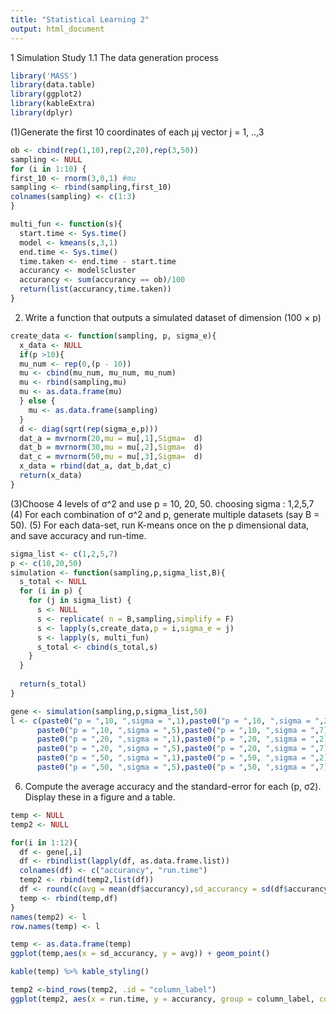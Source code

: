 ```yaml
---
title: "Statistical Learning 2"
output: html_document
---
```

1 Simulation Study
1.1 The data generation process


```r
library('MASS')
library(data.table)
library(ggplot2)
library(kableExtra)
library(dplyr)
```


(1)Generate the first 10 coordinates of each µj vector j = 1, ..,3
```r
ob <- cbind(rep(1,10),rep(2,20),rep(3,50))
sampling <- NULL
for (i in 1:10) {
first_10 <- rnorm(3,0,1) #mu
sampling <- rbind(sampling,first_10)
colnames(sampling) <- c(1:3)
}

multi_fun <- function(s){
  start.time <- Sys.time()
  model <- kmeans(s,3,1)
  end.time <- Sys.time()
  time.taken <- end.time - start.time
  accurancy <- model$cluster
  accurancy <- sum(accurancy == ob)/100
  return(list(accurancy,time.taken))
}

```

(2) Write a function that outputs a simulated dataset of dimension (100 × p)
```r
create_data <- function(sampling, p, sigma_e){
  x_data <- NULL
  if(p >10){
  mu_num <- rep(0,(p - 10))
  mu <- cbind(mu_num, mu_num, mu_num)
  mu <- rbind(sampling,mu)
  mu <- as.data.frame(mu) 
  } else {
    mu <- as.data.frame(sampling)
  }
  d <- diag(sqrt(rep(sigma_e,p)))
  dat_a = mvrnorm(20,mu = mu[,1],Sigma=  d)
  dat_b = mvrnorm(30,mu = mu[,2],Sigma=  d)
  dat_c = mvrnorm(50,mu = mu[,3],Sigma=  d)
  x_data = rbind(dat_a, dat_b,dat_c)
  return(x_data)
}
```

(3)Choose 4 levels of σ^2 and use p = 10, 20, 50.
choosing sigma : 1,2,5,7
(4) For each combination of σ^2 and p, generate multiple datasets (say B = 50).
(5) For each data-set, run K-means once on the p dimensional data, and save accuracy and run-time.
```r
sigma_list <- c(1,2,5,7)
p <- c(10,20,50)
simulation <- function(sampling,p,sigma_list,B){
  s_total <- NULL
  for (i in p) {
    for (j in sigma_list) {
      s <- NULL
      s <- replicate( n = B,sampling,simplify = F)
      s <- lapply(s,create_data,p = i,sigma_e = j)
      s <- lapply(s, multi_fun)
      s_total <- cbind(s_total,s)
    }
  }
  
  return(s_total)
}

gene <- simulation(sampling,p,sigma_list,50)
l <- c(paste0("p = ",10, ",sigma = ",1),paste0("p = ",10, ",sigma = ",2),
      paste0("p = ",10, ",sigma = ",5),paste0("p = ",10, ",sigma = ",7),
      paste0("p = ",20, ",sigma = ",1),paste0("p = ",20, ",sigma = ",2),
      paste0("p = ",20, ",sigma = ",5),paste0("p = ",20, ",sigma = ",7),
      paste0("p = ",50, ",sigma = ",1),paste0("p = ",50, ",sigma = ",2),
      paste0("p = ",50, ",sigma = ",5),paste0("p = ",50, ",sigma = ",7))
```
6. Compute the average accuracy and the standard-error for each (p, σ2). Display these in a figure and a
table.

```r
temp <- NULL
temp2 <- NULL

for(i in 1:12){
  df <- gene[,i]
  df <- rbindlist(lapply(df, as.data.frame.list))
  colnames(df) <- c("accurancy", "run.time")
  temp2 <- rbind(temp2,list(df))
  df <- round(c(avg = mean(df$accurancy),sd_accurancy = sd(df$accurancy)),3)
  temp <- rbind(temp,df)
}
names(temp2) <- l
row.names(temp) <- l
```


```r
temp <- as.data.frame(temp)
ggplot(temp,aes(x = sd_accurancy, y = avg)) + geom_point()

```
```r
kable(temp) %>% kable_styling()

```

```r
temp2 <-bind_rows(temp2, .id = "column_label")
ggplot(temp2, aes(x = run.time, y = accurancy, group = column_label, col = column_label)) + geom_point() + facet_wrap(~column_label)+ theme(legend.position = "none")
```
